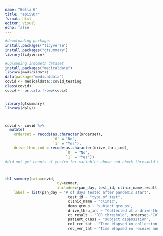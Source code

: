 ```yaml
---
name: "Bella G"
title: "epi590r"
format: html
editor: visual
echo: false 
---
```


```r
#downloading packages
install.packages("tidyverse")
install.packages("gtsummary")
library(tidyverse)

```

```r
#uploading indometh dataset
install.packages("medicaldata")
library(medicaldata)
data(package="medicaldata")
covid <- medicaldata::covid_testing
class(covid)
covid <- as.data.frame(covid)



```

```r
library(gtsummary)
library(dplyr)



covid <- covid %>%
  mutate(
    orderset = recode(as.character(orderset),
                      `0` = "No",
                      `1` = "Yes"),
    drive_thru_ind = recode(as.character(drive_thru_ind),
                            `0` = "No",
                            `1` = "Yes"))
#did not get counts of yes/no for variables above and check threshold variable



tbl_summary(data=covid,
						by=gender,
						include=c(pan_day, test_id, clinic_name,result, demo_group, age,drive_thru_ind,ct_result, orderset,payor_group, patient_class, col_rec_tat, rec_ver_tat),
	label = list(pan_day ~ "# of days tested after pandemic start",
							 test_id ~ "type of test",
							 clinic_name ~ "clinic",
							 demo_group ~ "subject groups",
							 drive_thru_ind ~ "Collected at a drive-thru site?",
							 ct_result ~ "PCR threshold", orderset~"Collected via orderset?", 
							 patient_class ~ "subject disposition", 
							 col_rec_tat ~ "Time elapsed on collection and receive", 
							 rec_ver_tat ~ "Time elapsed on receive and verification"))

 
```

```r

```
